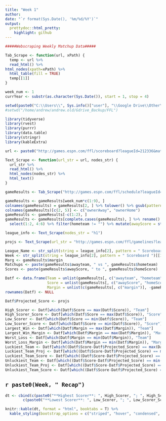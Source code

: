 ---
title: "Week 1"
author:
date: "`r format(Sys.Date(), '%m/%d/%Y')`"
output:
  prettydoc::html_pretty:
    highlight: github
---

```{r FFL_chunk, echo=FALSE, include=FALSE, autodep = TRUE}
#####Webscraping Weekly Matchup Data#####

Tab_Scrape <- function(url, xPath) {
  temp <- url %>%
  read_html() %>%
html_nodes(xpath=xPath) %>%
  html_table(fill = TRUE)
  temp[[1]]
}

week_num <- 1
currYear <- substr(as.character(Sys.Date()), start = 1, stop = 4)

setwd(paste0("C:\\Users\\", Sys.info()["user"], "\\Google Drive\\Other\\Fun\\FFL\\"))
#setwd("/home/andrew/andrew.old/Gdrive_Backup/FFL")

library(tidyverse)
library(rvest)
library(purrr)
library(data.table)
library(stringr)
library(kableExtra)

url <- paste0("http://games.espn.com/ffl/scoreboard?leagueId=212336&matchupPeriodId=", week_num, "&seasonId=", currYear)

Text_Scrape <- function(url_str = url, nodes_str) {
  url_str %>%
  read_html() %>%
  html_nodes(nodes_str) %>%
  html_text()
}

gameResults <- Tab_Scrape("http://games.espn.com/ffl/schedule?leagueId=212336", '//*[contains(concat( " ", @class, " " ), concat( " ", "tableBody", " " ))]')

gameResults <- gameResults[week_num*c(1:9), ]
colnames(gameResults) = gameResults[2, ] %>% tolower() %>% gsub(pattern = " ", replacement = "") %>% gsub(pattern = ")", replacement = "") %>% gsub(pattern = "[(]", replacement = "")
colnames(gameResults)[c(2, 5)] <- c("ownerAway", "ownerHome")
gameResults <- gameResults[-c(1:2), ]
gameResults <- gameResults[complete.cases(gameResults), ] %>% rename() %>% 
  select(1:2, 4:6) %>% filter(hometeam != "") %>% mutate(awayScore = str_split(result, pattern = "-") %>% map(1) %>% as.numeric(), homeScore = str_split(result, pattern = "-") %>% map(2) %>% as.numeric(), margin = awayScore - homeScore)

league_info <- Text_Scrape(nodes_str = "h1")

projs <- Text_Scrape(url_str = "http://games.espn.com/ffl/gamelines?leagueId=212336", nodes_str = "td:nth-child(2) , td:nth-child(5)")[-c(1:2)] %>% as.numeric()

League_Name <- str_split(string = league_info[2], pattern = " Scoreboard ")[[1]][1]
Week <- str_split(string = league_info[2], pattern = " Scoreboard ")[[1]][2]
Marg <- gameResults$margin
Matchups <- paste(gameResults$awayteam, " vs ", gameResults$hometeam)
Scores <- paste(gameResults$awayScore, " to ", gameResults$homeScore)

Datf <- data.frame(Team = unlist(gameResults[, c("awayteam", "hometeam")]), 
                   Score = unlist(gameResults[, c("awayScore", "homeScore")]), 
                   Margin = unlist(c(gameResults[, c("margin")], -gameResults[, c("margin")])), stringsAsFactors = FALSE)
rownames(Datf) <- NULL

Datf$Projected_Score <- projs

High_Scorer <- Datf[which(Datf$Score == max(Datf$Score)), "Team"]
High_Scorer_Score <- Datf[which(Datf$Score == max(Datf$Score)), "Score"]
Low_Scorer <- Datf[which(Datf$Score == min(Datf$Score)), "Team"]
Low_Scorer_Score <- Datf[which(Datf$Score == min(Datf$Score)), "Score"]
Largest_Win <- Datf[which(Datf$Margin == max(Datf$Margin)), "Team"]
Largest_Win_Margin <- Datf[which(Datf$Margin == max(Datf$Margin)), "Margin"]
Worst_Loss <- Datf[which(Datf$Margin == min(Datf$Margin)), "Team"]
Worst_Loss_Margin <- Datf[which(Datf$Margin == min(Datf$Margin)), "Margin"]
Luckiest_Team <- Datf[which((Datf$Score-Datf$Projected_Score) == max(Datf$Score-Datf$Projected_Score)), "Team"]
Luckiest_Team_Proj <- Datf[which((Datf$Score-Datf$Projected_Score) == max(Datf$Score-Datf$Projected_Score)), "Projected_Score"]
Luckiest_Team_Score <- Datf[which((Datf$Score-Datf$Projected_Score) == max(Datf$Score-Datf$Projected_Score)), "Score"]
Unluckiest_Team <- Datf[which((Datf$Score-Datf$Projected_Score) == min(Datf$Score-Datf$Projected_Score)), "Team"]
Unluckiest_Team_Proj <- Datf[which((Datf$Score-Datf$Projected_Score) == min(Datf$Score-Datf$Projected_Score)), "Projected_Score"]
Unluckiest_Team_Score <- Datf[which((Datf$Score-Datf$Projected_Score) == min(Datf$Score-Datf$Projected_Score)), "Score"]
```
 
## `r paste0(Week, " Recap")`

```{r, echo=FALSE, results='asis',  autodep = TRUE, warning = FALSE, message = FALSE}
dt <- cbind(c(paste0("**Highest Scorer**: ", High_Scorer, "; ", High_Scorer_Score), paste0("**Largest Win**: ", Largest_Win, "; +", Largest_Win_Margin), paste0("**Luckiest SOB**: ", Luckiest_Team, "; ", Luckiest_Team_Score-Luckiest_Team_Proj, " over")),
        c(paste0("**Lowest Scorer**: ", Low_Scorer, "; ", Low_Scorer_Score), paste0("**Worst Loss**: ", Worst_Loss, "; ", Worst_Loss_Margin), paste0("**Unluckiest SOB**: ", Unluckiest_Team, "; ", (-1)*(Unluckiest_Team_Score-Unluckiest_Team_Proj), " under")))

knitr::kable(dt, format = "html", booktabs = T) %>%
  kable_styling(bootstrap_options = c("striped", "hover", "condensed", "responsive"))
```
